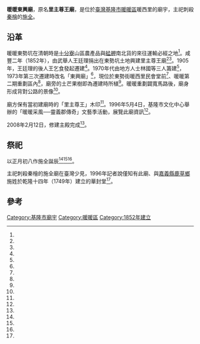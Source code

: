 {{coord|25.095114|121.738719|display=title}}
{{東亞廟宇
| name =暖暖東興廟
| img =File:暖暖東興廟.jpg
| img_capt =
| image_width = 250px
| location = {{TWN}}[[基隆市|基隆市]][[暖暖區|暖暖區]]暖西里東勢街
| god = 施全
| type =
| struct =
| open_year =咸豐二年（1852年）
| cere_date =農曆正月初八
|}}
'''暖暖東興廟'''，原名'''里主尊王廟'''，是位於[[臺灣|臺灣]][[基隆市|基隆市]][[暖暖區|暖暖區]]暖西里的廟宇，主祀刺殺[[秦檜|秦檜]]的[[施全|施全]]。

==沿革==
暖暖東勢坑在清朝時是[[十分寮_(新北市)|十分寮]]山區農產品與[[艋舺|艋舺]]南北貨的來往運輸必經之地<ref name="張源銘1"/>。咸豐二年（1852年），由武舉人王廷理捐出在東勢坑土地興建里主尊王廟<ref name="楊培華"/><ref name="張源銘2"/>。1905年，王廷理的後人王乞食發起遷建<ref name="張源銘2"/>。1970年代由地方人士林國等三人籌建<ref name="朱蘭香"/>，1973年第三次遷建時改名「東興廟」<ref name="張源銘2"/>，現位於東勢街暖西里民會堂前<ref name="盧賢秀"/>、暖暖第二期重劃區內<ref name="朱蘭香"/>，廟旁的土芒果樹即為遷建時所植<ref name="盧賢秀"/>。暖暖重劃闢寬馬路後，廟身形成背對公路的景像<ref name="張謙俊"/>。

廟方保有當初建廟時的「里主尊王」木印<ref name="張源銘2"/>。1996年5月4日，基隆市文化中心舉辦的「暖暖采風──靈義郡傳奇」文藝季活動，展覽此廟資訊<ref name="朱蘭香"/>。

2008年2月12日，修建主殿完成<ref name="楊培華"/>。

==祭祀==
以正月初八作施全誕辰<ref name="楊培華"/><ref name="朱蘭香"/><ref name="張謙俊"/>。

主祀刺殺秦檜的施全廟在臺灣少見，1996年記者說僅知有此廟、與[[嘉義縣|嘉義縣]][[鹿草鄉|鹿草鄉]]施姓於乾隆十四年（1749年）建立的華封堂<ref name="朱蘭香"/>。

== 參考 ==
{{commons category|Nuannuan Dongsing Temple}}
{{portal box|基隆|宗教}}
{{Reflist|35em|refs =

<ref name="楊培華">{{Cite news|url=https://news.ltn.com.tw/news/local/paper/188269|title=暖暖東興廟 安座開光|author=楊培華|language=zh-tw|newspaper=自由時報|date=2008-02-13|accessdate=2021-02-24}}</ref>

<ref name="張源銘1">{{Cite news|url=|title=老街老厝老故事 九萬十八千 暖暖古街昔多富|author=張源銘|language=zh-tw|newspaper=聯合報|date=2000-03-03|accessdate=}}</ref>

<ref name="張源銘2">{{Cite news|url=|title=主尊王官印 百年東興廟之寶|author=張源銘|language=zh-tw|newspaper=聯合報|date=2011-05-09|accessdate=}}</ref>

<ref name="朱蘭香">{{Cite news|url=|title=文藝季暖暖采風（一） 東興廟主祀里主尊王是岳飛再把兄弟|author=朱蘭香|language=zh-tw|newspaper=中國時報|date=1996-04-17|accessdate=}}</ref>

<ref name="張謙俊">{{Cite news|url=|title=廟門背對馬路 供奉里主尊王 東興廟「雙奇」全省罕見|author= 張謙俊|language=zh-tw|newspaper=中國時報|date=1991-03-23|accessdate=}}</ref>

<ref name="盧賢秀">{{Cite news|url=https://news.ltn.com.tw/news/local/paper/626596|title=《暖暖奇觀》土芒果樹 秋冬之際開花結果|author=盧賢秀|language=zh-tw|newspaper=自由時報|date=2012-10-30|accessdate=2021-02-24}}</ref>
}}

[[Category:基隆市廟宇|Category:基隆市廟宇]]
[[Category:暖暖區|Category:暖暖區]]
[[Category:1852年建立|Category:1852年建立]]